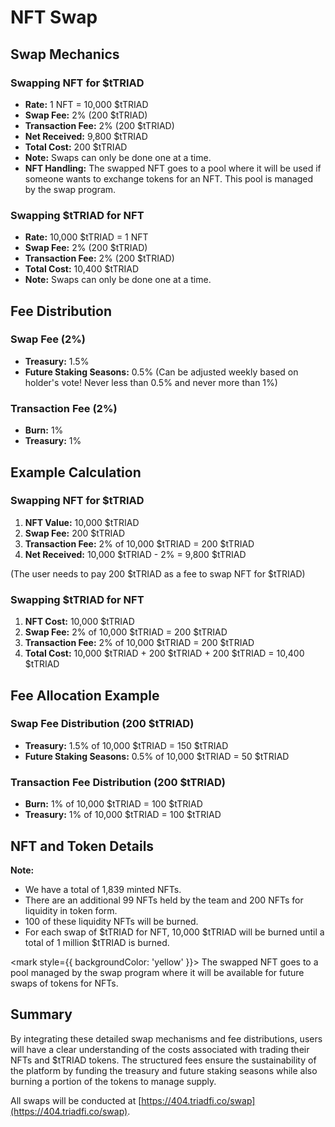 

<HeroPattern />

# NFT Swap

## Swap Mechanics

### Swapping NFT for $tTRIAD

- **Rate:** 1 NFT = 10,000 $tTRIAD
- **Swap Fee:** 2% (200 $tTRIAD)
- **Transaction Fee:** 2% (200 $tTRIAD)
- **Net Received:** 9,800 $tTRIAD
- **Total Cost:** 200 $tTRIAD
- **Note:** Swaps can only be done one at a time.
- **NFT Handling:** The swapped NFT goes to a pool where it will be used if someone wants to exchange tokens for an NFT. This pool is managed by the swap program.

### Swapping $tTRIAD for NFT

- **Rate:** 10,000 $tTRIAD = 1 NFT
- **Swap Fee:** 2% (200 $tTRIAD)
- **Transaction Fee:** 2% (200 $tTRIAD)
- **Total Cost:** 10,400 $tTRIAD
- **Note:** Swaps can only be done one at a time.

## Fee Distribution

### Swap Fee (2%)

- **Treasury:** 1.5%
- **Future Staking Seasons:** 0.5% (Can be adjusted weekly based on holder's vote! Never less than 0.5% and never more than 1%)

### Transaction Fee (2%)

- **Burn:** 1%
- **Treasury:** 1%

## Example Calculation

### Swapping NFT for $tTRIAD

1. **NFT Value:** 10,000 $tTRIAD
2. **Swap Fee:** 200 $tTRIAD
3. **Transaction Fee:** 2% of 10,000 $tTRIAD = 200 $tTRIAD
4. **Net Received:** 10,000 $tTRIAD - 2% = 9,800 $tTRIAD

(The user needs to pay 200 $tTRIAD as a fee to swap NFT for $tTRIAD)

### Swapping $tTRIAD for NFT

1. **NFT Cost:** 10,000 $tTRIAD
2. **Swap Fee:** 2% of 10,000 $tTRIAD = 200 $tTRIAD
3. **Transaction Fee:** 2% of 10,000 $tTRIAD = 200 $tTRIAD
4. **Total Cost:** 10,000 $tTRIAD + 200 $tTRIAD + 200 $tTRIAD = 10,400 $tTRIAD

## Fee Allocation Example

### Swap Fee Distribution (200 $tTRIAD)

- **Treasury:** 1.5% of 10,000 $tTRIAD = 150 $tTRIAD
- **Future Staking Seasons:** 0.5% of 10,000 $tTRIAD = 50 $tTRIAD

### Transaction Fee Distribution (200 $tTRIAD)

- **Burn:** 1% of 10,000 $tTRIAD = 100 $tTRIAD
- **Treasury:** 1% of 10,000 $tTRIAD = 100 $tTRIAD

## NFT and Token Details

**Note:**

- We have a total of 1,839 minted NFTs.
- There are an additional 99 NFTs held by the team and 200 NFTs for liquidity in token form.
- 100 of these liquidity NFTs will be burned.
- For each swap of $tTRIAD for NFT, 10,000 $tTRIAD will be burned until a total of 1 million $tTRIAD is burned.

<mark style={{ backgroundColor: 'yellow' }}>
  The swapped NFT goes to a pool managed by the swap program where it will be
  available for future swaps of tokens for NFTs.
</mark>

## Summary

By integrating these detailed swap mechanisms and fee distributions, users will have a clear understanding of the costs associated with trading their NFTs and $tTRIAD tokens. The structured fees ensure the sustainability of the platform by funding the treasury and future staking seasons while also burning a portion of the tokens to manage supply.

All swaps will be conducted at [https://404.triadfi.co/swap](https://404.triadfi.co/swap).
